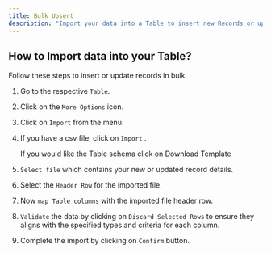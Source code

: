 ```yaml
---
title: Bulk Upsert
description: "Import your data into a Table to insert new Records or update existing Record details. "
---
```


## How to Import data into your Table?

Follow these steps to insert or update records in bulk.

1. Go to the respective `Table`.
2. Click on the `More Options` icon.
3. Click on `Import` from the menu.
4. If you have a csv file, click on `Import` .
    
    <Tip> If you would like the Table schema click on Download Template </Tip>
    
5. `Select file` which contains your new or updated record details.
6. Select the `Header Row`  for the imported file.
7. Now `map Table columns` with the imported file header row. 
8. `Validate` the data by clicking on `Discard Selected Rows` to ensure they aligns with the specified types and criteria for each column.
9. Complete the import by clicking on `Confirm` button.
